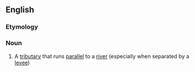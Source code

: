 ==English==

===Etymology===
{{etystub}}

===Noun===
{{en-noun}}

#{{US}} A [[tributary]] that runs [[parallel]] to a [[river]] (especially when separated by a [[levee]])